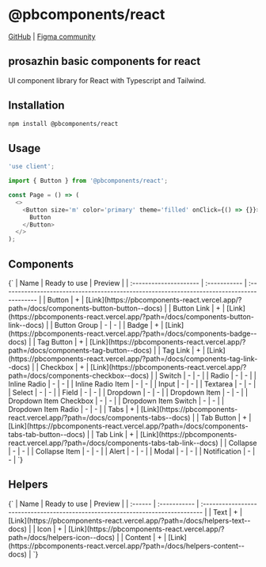 
# @pbcomponents/react

[GitHub](https://github.com/prosazhin/pbcomponents/tree/main/packages/react) | [Figma community](https://www.figma.com/community/file/1214486013859546496/pbcomponents)

## prosazhin basic components for react

UI component library for React with Typescript and Tailwind.

## Installation

```bash
npm install @pbcomponents/react
```

## Usage

```javascript
'use client';

import { Button } from '@pbcomponents/react';

const Page = () => (
  <>
    <Button size='m' color='primary' theme='filled' onClick={() => {}}>
      Button
    </Button>
  </>
);
```

## Components

<Markdown>
  {`
| Name                   | Ready to use | Preview                                                                                    |
| :--------------------- | :----------- | :----------------------------------------------------------------------------------------- |
| Button                 | +            | [Link](https://pbcomponents-react.vercel.app/?path=/docs/components-button-button--docs)   |
| Button Link            | +            | [Link](https://pbcomponents-react.vercel.app/?path=/docs/components-button-link--docs)     |
| Button Group           | -            | -                                                                                          |
| Badge                  | +            | [Link](https://pbcomponents-react.vercel.app/?path=/docs/components-badge--docs)           |
| Tag Button             | +            | [Link](https://pbcomponents-react.vercel.app/?path=/docs/components-tag-button--docs)      |
| Tag Link               | +            | [Link](https://pbcomponents-react.vercel.app/?path=/docs/components-tag-link--docs)        |
| Checkbox               | +            | [Link](https://pbcomponents-react.vercel.app/?path=/docs/components-checkbox--docs)        |
| Switch                 | -            | -                                                                                          |
| Radio                  | -            | -                                                                                          |
| Inline Radio           | -            | -                                                                                          |
| Inline Radio Item      | -            | -                                                                                          |
| Input                  | -            | -                                                                                          |
| Textarea               | -            | -                                                                                          |
| Select                 | -            | -                                                                                          |
| Field                  | -            | -                                                                                          |
| Dropdown               | -            | -                                                                                          |
| Dropdown Item          | -            | -                                                                                          |
| Dropdown Item Checkbox | -            | -                                                                                          |
| Dropdown Item Switch   | -            | -                                                                                          |
| Dropdown Item Radio    | -            | -                                                                                          |
| Tabs                   | +            | [Link](https://pbcomponents-react.vercel.app/?path=/docs/components-tabs--docs)            |
| Tab Button             | +            | [Link](https://pbcomponents-react.vercel.app/?path=/docs/components-tabs-tab-button--docs) |
| Tab Link               | +            | [Link](https://pbcomponents-react.vercel.app/?path=/docs/components-tabs-tab-link--docs)   |
| Collapse               | -            | -                                                                                          |
| Collapse Item          | -            | -                                                                                          |
| Alert                  | -            | -                                                                                          |
| Modal                  | -            | -                                                                                          |
| Notification           | -            | -                                                                                          |
`}
</Markdown>

## Helpers

<Markdown>
  {`
| Name    | Ready to use | Preview                                                                         |
| :------ | :----------- | :------------------------------------------------------------------------------ |
| Text    | +            | [Link](https://pbcomponents-react.vercel.app/?path=/docs/helpers-text--docs)    |
| Icon    | +            | [Link](https://pbcomponents-react.vercel.app/?path=/docs/helpers-icon--docs)    |
| Content | +            | [Link](https://pbcomponents-react.vercel.app/?path=/docs/helpers-content--docs) |
`}
</Markdown>
